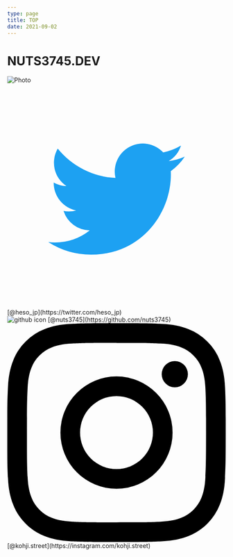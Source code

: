 ```yaml
---
type: page
title: TOP
date: 2021-09-02
---
```


# NUTS3745.DEV



<Image
  src="/images/undraw_beer_xg5f.png"
  alt="Photo"
  width={1125}
  height={750}
  priority
  className="next-image"
/>


<div>
  <svg id="Logo" data-name="Logo — FIXED" xmlns="http://www.w3.org/2000/svg" viewBox="0 0 400 400"><defs><style>.cls-1{fill:none;}.cls-2{fill:#1da1f2;}</style></defs><title>Twitter_Logo_Blue</title><rect class="cls-1" width="400" height="400"/><path class="cls-2" d="M153.62,301.59c94.34,0,145.94-78.16,145.94-145.94,0-2.22,0-4.43-.15-6.63A104.36,104.36,0,0,0,325,122.47a102.38,102.38,0,0,1-29.46,8.07,51.47,51.47,0,0,0,22.55-28.37,102.79,102.79,0,0,1-32.57,12.45,51.34,51.34,0,0,0-87.41,46.78A145.62,145.62,0,0,1,92.4,107.81a51.33,51.33,0,0,0,15.88,68.47A50.91,50.91,0,0,1,85,169.86c0,.21,0,.43,0,.65a51.31,51.31,0,0,0,41.15,50.28,51.21,51.21,0,0,1-23.16.88,51.35,51.35,0,0,0,47.92,35.62,102.92,102.92,0,0,1-63.7,22A104.41,104.41,0,0,1,75,278.55a145.21,145.21,0,0,0,78.62,23"/></svg> [@heso_jp](https://twitter.com/heso_jp)<br />
  <Image src="GitHub-Mark-32px.png" className="next-image" alt="github icon" priority /> [@nuts3745](https://github.com/nuts3745)<br />
  <svg id="Logo" xmlns="http://www.w3.org/2000/svg" viewBox="0 0 503.84 503.84"><path d="M256,49.47c67.27,0,75.23.26,101.8,1.47,24.56,1.12,37.9,5.22,46.78,8.67a78,78,0,0,1,29,18.85,78,78,0,0,1,18.85,29c3.45,8.88,7.55,22.22,8.67,46.78,1.21,26.57,1.47,34.53,1.47,101.8s-.26,75.23-1.47,101.8c-1.12,24.56-5.22,37.9-8.67,46.78a83.51,83.51,0,0,1-47.81,47.81c-8.88,3.45-22.22,7.55-46.78,8.67-26.56,1.21-34.53,1.47-101.8,1.47s-75.24-.26-101.8-1.47c-24.56-1.12-37.9-5.22-46.78-8.67a78,78,0,0,1-29-18.85,78,78,0,0,1-18.85-29c-3.45-8.88-7.55-22.22-8.67-46.78-1.21-26.57-1.47-34.53-1.47-101.8s.26-75.23,1.47-101.8c1.12-24.56,5.22-37.9,8.67-46.78a78,78,0,0,1,18.85-29,78,78,0,0,1,29-18.85c8.88-3.45,22.22-7.55,46.78-8.67,26.57-1.21,34.53-1.47,101.8-1.47m0-45.39c-68.42,0-77,.29-103.87,1.52S107,11.08,91,17.3A123.68,123.68,0,0,0,46.36,46.36,123.68,123.68,0,0,0,17.3,91c-6.22,16-10.48,34.34-11.7,61.15S4.08,187.58,4.08,256s.29,77,1.52,103.87S11.08,405,17.3,421a123.68,123.68,0,0,0,29.06,44.62A123.52,123.52,0,0,0,91,494.69c16,6.23,34.34,10.49,61.15,11.71s35.45,1.52,103.87,1.52,77-.29,103.87-1.52S405,500.92,421,494.69A128.74,128.74,0,0,0,494.69,421c6.23-16,10.49-34.34,11.71-61.15s1.52-35.45,1.52-103.87-.29-77-1.52-103.87S500.92,107,494.69,91a123.52,123.52,0,0,0-29.05-44.62A123.68,123.68,0,0,0,421,17.3c-16-6.22-34.34-10.48-61.15-11.7S324.42,4.08,256,4.08Z" transform="translate(-4.08 -4.08)"/><path d="M256,126.64A129.36,129.36,0,1,0,385.36,256,129.35,129.35,0,0,0,256,126.64ZM256,340a84,84,0,1,1,84-84A84,84,0,0,1,256,340Z" transform="translate(-4.08 -4.08)"/><circle cx="386.4" cy="117.44" r="30.23"/></svg> [@kohji.street](https://instagram.com/kohji.street)<br />
</div>
